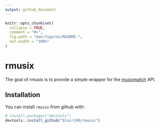 ```yaml
---
output: github_document
---
```


<!-- README.md is generated from README.Rmd. Please edit that file -->

```r
knitr::opts_chunk$set(
  collapse = TRUE,
  comment = "#>",
  fig.path = "man/figures/README-",
  out.width = "100%"
)
```
# rmusix

The goal of rmusix is to provide a simple wrapper for the [musixmatch](https://www.musixmatch.com) API.

## Installation

You can install `rmusix` from github with:

```r
# install.packages("devtools")
devtools::install_github("blairj09/rmusix")
```

